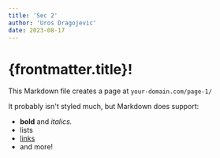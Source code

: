 ```yaml
---
title: 'Sec 2'
author: 'Uros Dragojevic'
date: 2023-08-17
---
```


# {frontmatter.title}!

This Markdown file creates a page at `your-domain.com/page-1/`

It probably isn't styled much, but Markdown does support:
- **bold** and _italics._
- lists
- [links](https://astro.build)
- and more!